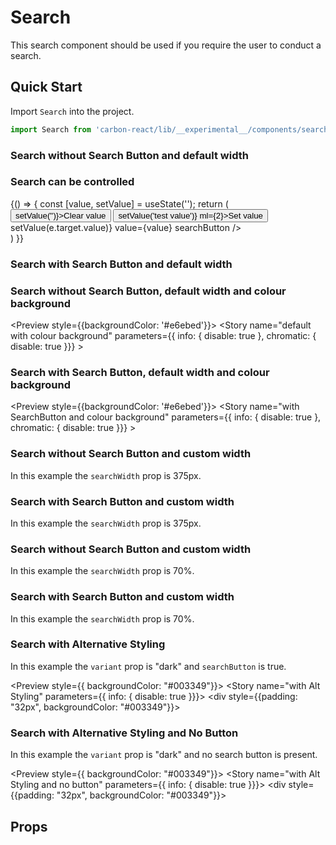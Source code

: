 
<Meta title="Design System/Search" />

# Search
This search component should be used if you require the user to conduct a search.

## Quick Start
Import `Search` into the project.

```jsx
import Search from 'carbon-react/lib/__experimental__/components/search';
```

### Search without Search Button and default width 

<Preview>
  <Story name="default" parameters={{ info: { disable: true }}} >
    <Search placeholder="Search..." defaultValue=""/>
  </Story>
</Preview>

### Search can be controlled

<Preview>
  <Story name="Controlled" parameters={{ info: { disable: true }}} >
    {() => {
      const [value, setValue] = useState('');
      return (
      <div>
        <Button onClick={() => setValue('')}>Clear value</Button>
        <Button onClick={() => setValue('test value')} ml={2}>Set value</Button>
        <Search id="test" name="test" placeholder="Search..." 
        onChange={(e)=> setValue(e.target.value)}
        value={value}
        searchButton   
        />
      </div>
    )
    }}
  </Story>
</Preview>

### Search with Search Button and default width

<Preview>
  <Story name="with SearchButton" parameters={{ info: { disable: true }}} >
    <Search defaultValue="Search" searchButton/>
  </Story>
</Preview>

### Search without Search Button, default width and colour background

<Preview style={{backgroundColor: '#e6ebed'}}>
  <Story name="default with colour background" parameters={{ info: { disable: true }, chromatic: { disable: true }}} >
    <Search placeholder="Search..." defaultValue=""/>
  </Story>
</Preview>

### Search with Search Button, default width and colour background

<Preview style={{backgroundColor: '#e6ebed'}}>
  <Story name="with SearchButton and colour background" parameters={{ info: { disable: true }, chromatic: { disable: true }}} >
    <Search placeholder="Search..." defaultValue="Search" searchButton/>
  </Story>
</Preview>

### Search without Search Button and custom width 
In this example the `searchWidth` prop is 375px.

<Preview>
  <Story name="Custom Width using px" parameters={{ info: { disable: true }}} >
    <Search placeholder="Search..." defaultValue="" searchWidth="375px"/>
  </Story>
</Preview>

### Search with Search Button and custom width 
In this example the `searchWidth` prop is 375px.

<Preview>
  <Story name="with SearchButton and Custom Width using px" parameters={{ info: { disable: true }}} >
    <Search defaultValue="Search" searchButton searchWidth="375px"/>
  </Story>
</Preview>

### Search without Search Button and custom width 
In this example the `searchWidth` prop is 70%.

<Preview>
  <Story name="Custom Width using %" parameters={{ info: { disable: true }}} >
    <Search placeholder="Search..." defaultValue="" searchWidth="70%"/>
  </Story>
</Preview>

### Search with Search Button and custom width 
In this example the `searchWidth` prop is 70%.

<Preview>
  <Story name="with SearchButton and Custom Width using %" parameters={{ info: { disable: true }}} >
    <Search defaultValue="Search" searchButton searchWidth="70%"/>
  </Story>
</Preview>

### Search with Alternative Styling
In this example the `variant` prop is "dark" and `searchButton` is true.

<Preview style={{ backgroundColor: "#003349"}}>
  <Story name="with Alt Styling" parameters={{ info: { disable: true }}}>
    <Box width="700px" height="75px" bg="#003349">
      <div style={{padding: "32px", backgroundColor: "#003349"}}>
        <Search 
          placeholder="Search..." 
          defaultValue="Search" 
          searchButton
          variant="dark"
        />
      </div>
    </Box>
  </Story>
</Preview>

### Search with Alternative Styling and No Button
In this example the `variant` prop is "dark" and no search button is present.

<Preview style={{ backgroundColor: "#003349"}}>
  <Story name="with Alt Styling and no button" parameters={{ info: { disable: true }}}>
    <Box width="700px" height="75px" bg="#003349">
      <div style={{padding: "32px", backgroundColor: "#003349"}}>
        <Search 
          placeholder="Search..." 
          defaultValue="" 
          variant="dark"
        />
      </div>
    </Box>
  </Story>
</Preview>

## Props
<Props of={Search} />